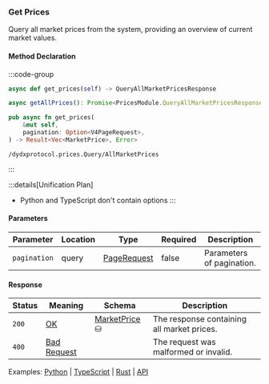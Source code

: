 ### Get Prices

Query all market prices from the system, providing an overview of current market values.

#### Method Declaration

:::code-group

```python [Python]
async def get_prices(self) -> QueryAllMarketPricesResponse
```

```typescript [TypeScript]
async getAllPrices(): Promise<PricesModule.QueryAllMarketPricesResponse>
```

```rust [Rust]
pub async fn get_prices(
    &mut self,
    pagination: Option<V4PageRequest>,
) -> Result<Vec<MarketPrice>, Error>
```

```url [API]
/dydxprotocol.prices.Query/AllMarketPrices
```

:::

:::details[Unification Plan]

- Python and TypeScript don't contain options
  :::

#### Parameters

| Parameter    | Location | Type          | Required | Description               |
| ------------ | -------- | ------------- | -------- | ------------------------- |
| `pagination` | query    | [PageRequest] | false    | Parameters of pagination. |

#### Response

| Status | Meaning       | Schema          | Description                                |
| ------ | ------------- | --------------- | ------------------------------------------ |
| `200`  | [OK]          | [MarketPrice] ⛁ | The response containing all market prices. |
| `400`  | [Bad Request] |                 | The request was malformed or invalid.      |

Examples: [Python] | [TypeScript] | [Rust] | [API]

[Python]: https://github.com/dydxprotocol/v4-clients/blob/3e8c7e1b960291b7ef273962d374d9934a5c4d33/v4-client-py-v2/examples/validator_get_example.py#L110
[TypeScript]: https://github.com/dydxprotocol/v4-clients/blob/3e8c7e1b960291b7ef273962d374d9934a5c4d33/v4-client-js/examples/validator_get_example.ts#L57
[Rust]: https://github.com/dydxprotocol/v4-clients/blob/3e8c7e1b960291b7ef273962d374d9934a5c4d33/v4-client-rs/client/examples/validator_get.rs#L80
[API]: https://test-dydx-rest.kingnodes.com/dydxprotocol/prices/market
[OK]: /types/ok
[PageRequest]: /types/page_request
[MarketPrice]: /types/market_price
[Bad Request]: /types/bad-request
